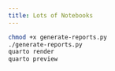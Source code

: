```yaml
---
title: Lots of Notebooks
---
```



```.bash
chmod +x generate-reports.py
./generate-reports.py
quarto render
quarto preview
```